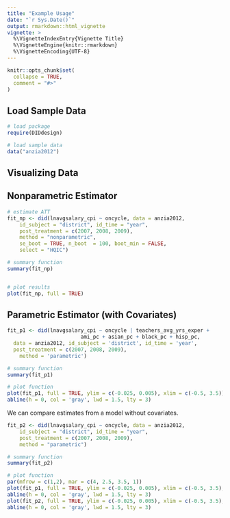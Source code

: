 ```yaml
---
title: "Example Usage"
date: "`r Sys.Date()`"
output: rmarkdown::html_vignette
vignette: >
  %\VignetteIndexEntry{Vignette Title}
  %\VignetteEngine{knitr::rmarkdown}
  %\VignetteEncoding{UTF-8}
---
```


```r
knitr::opts_chunk$set(
  collapse = TRUE,
  comment = "#>"
)
```


## Load Sample Data 


```r
# load package 
require(DIDdesign)

# load sample data 
data("anzia2012")

```


## Visualizing Data


## Nonparametric Estimator 


```r
# estimate ATT 
fit_np <- did(lnavgsalary_cpi ~ oncycle, data = anzia2012,
	id_subject = "district", id_time = "year",
	post_treatment = c(2007, 2008, 2009),
	method = "nonparametric",
	se_boot = TRUE, n_boot  = 100, boot_min = FALSE,
	select = "HQIC")

# summary function 
summary(fit_np)


# plot results 
plot(fit_np, full = TRUE)
```


## Parametric Estimator (with Covariates)

```r
fit_p1 <- did(lnavgsalary_cpi ~ oncycle | teachers_avg_yrs_exper + 
						ami_pc + asian_pc + black_pc + hisp_pc,
  data = anzia2012, id_subject = 'district', id_time = 'year', 
  post_treatment = c(2007, 2008, 2009), 
	method = 'parametric')
```
```r
# summary function 
summary(fit_p1)

# plot function 
plot(fit_p1, full = TRUE, ylim = c(-0.025, 0.005), xlim = c(-0.5, 3.5))
abline(h = 0, col = 'gray', lwd = 1.5, lty = 3)
```


We can compare estimates from a model without covariates. 

```r
fit_p2 <- did(lnavgsalary_cpi ~ oncycle, data = anzia2012,
	id_subject = "district", id_time = "year",
	post_treatment = c(2007, 2008, 2009),
	method = "parametric")

```


```r
# summary function 
summary(fit_p2)

# plot function 
par(mfrow = c(1,2), mar = c(4, 2.5, 3.5, 1))
plot(fit_p1, full = TRUE, ylim = c(-0.025, 0.005), xlim = c(-0.5, 3.5), main = "With Covariates")
abline(h = 0, col = 'gray', lwd = 1.5, lty = 3)
plot(fit_p2, full = TRUE, ylim = c(-0.025, 0.005), xlim = c(-0.5, 3.5), main = 'Without Covariates')
abline(h = 0, col = 'gray', lwd = 1.5, lty = 3)
```
